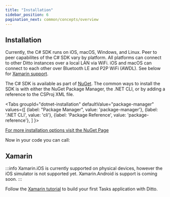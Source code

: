 ```yaml
---
title: "Installation"
sidebar_position: 6
pagination_next: common/concepts/overview
---
```



## Installation

Currently, the C# SDK runs on iOS, macOS, Windows, and Linux. Peer to peer
capabilites of the C# SDK vary by platform. All platforms can connect to other
Ditto instances over a local LAN via WiFi. iOS and macOS can connect to each
other over Bluetooth LE and P2P WiFi (AWDL). See below for [Xamarin support](#xamarin).

The C# SDK is available as part of [NuGet](https://nuget.org). The common ways to install the SDK is with either the NuGet Package Manager, the .NET CLI, or by adding a reference to the CSProj XML file.

<Tabs
  groupId="dotnet-installation"
  defaultValue="package-manager"
  values={[
    {label: "Package Manager", value: 'package-manager'},
    {label: '.NET CLI', value: 'cli'},
    {label: 'Package Reference', value: 'package-reference'},
  ]
}>
<TabItem value="package-manager">

<InstallCode framework="dotnet" variant="package-manager" />

</TabItem>
<TabItem value="cli">

<InstallCode framework="dotnet" variant="cli" />

</TabItem>
<TabItem value="package-reference">

<InstallCode framework="dotnet" variant="package-reference" />

</TabItem>
</Tabs>

[For more installation options visit the NuGet Page](https://www.nuget.org/packages/Ditto/)

Now in your code you can call:

<Snippet name="online-playground" language="csharp" />

<Snippet name="upsert" language="csharp" />

## Xamarin

:::info
Xamarin.iOS is currently supported on physical devices, however the iOS
simulator is not supported yet. Xamarin.Android is support is coming soon.
:::

Follow the [Xamarin tutorial](/csharp/tutorial/xamarin/setup) to build your first Tasks application with Ditto.
